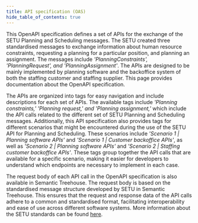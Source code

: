 ```yaml
---
title: API specification (OAS)
hide_table_of_contents: true
---
```


This OpenAPI specification defines a set of APIs for the exchange of the SETU Planning and Scheduling messages. The SETU created three standardised messages to exchange information about human resource constraints, requesting a planning for a particular position, and planning an assignment. The messages include _'PlanningConstraints', 'PlanningRequest', and 'PlanningAssignment'_. The APIs are designed to be mainly implemented by planning software and the backoffice system of both the staffing customer and staffing supplier. This page provides documentation about the OpenAPI specification.

The APIs are organized into tags for easy navigation and include descriptions for each set of APIs. The available tags include _'Planning constraints,' 'Planning request,' and 'Planning assignment,'_ which include the API calls related to the different set of SETU Planning and Scheduling messages. Additionally, this API specification also provides tags for different scenarios that might be encountered during the use of the SETU API for Planning and Scheduling. These scenarios include _'Scenario 1 | Planning software APIs'_ and _'Scenario 1 | Customer backoffice APIs'_, as well as _'Scenario 2 | Planning software APIs'_ and _'Scenario 2 | Staffing customer backoffice APIs'_. These tags group together the API calls that are available for a specific scenario, making it easier for developers to understand which endpoints are necessary to implement in each case.

The request body of each API call in the OpenAPI specification is also available in Semantic Treehouse. The request body is based on the standardised message structure developed by SETU in Semantic Treehouse. This ensures that the request and response data of the API calls adhere to a common and standardised format, facilitating interoperability and ease of use across different software systems. More information about the SETU standards can be found [here](https://setu.semantic-treehouse.nl/#/Projects).



<ApiDocMdx id="planning-api" />
